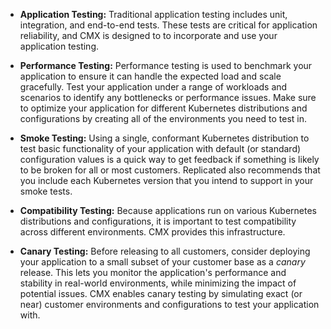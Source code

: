 * **Application Testing:** Traditional application testing includes unit, integration, and end-to-end tests. These tests are critical for application reliability, and CMX is designed to to incorporate and use your application testing.

* **Performance Testing:** Performance testing is used to benchmark your application to ensure it can handle the expected load and scale gracefully. Test your application under a range of workloads and scenarios to identify any bottlenecks or performance issues. Make sure to optimize your application for different Kubernetes distributions and configurations by creating all of the environments you need to test in.

* **Smoke Testing:** Using a single, conformant Kubernetes distribution to test basic functionality of your application with default (or standard) configuration values is a quick way to get feedback if something is likely to be broken for all or most customers. Replicated also recommends that you include each Kubernetes version that you intend to support in your smoke tests.

* **Compatibility Testing:** Because applications run on various Kubernetes distributions and configurations, it is important to test compatibility across different environments. CMX provides this infrastructure.

* **Canary Testing:** Before releasing to all customers, consider deploying your application to a small subset of your customer base as a _canary_ release. This lets you monitor the application's performance and stability in real-world environments, while minimizing the impact of potential issues. CMX enables canary testing by simulating exact (or near) customer environments and configurations to test your application with.